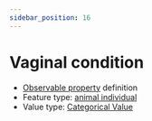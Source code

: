```yaml
---
sidebar_position: 16
---
```



# Vaginal condition

- [Observable property](/viewers/dawe-vocabs?uri=https://linked.data.gov.au/def/test/dawe-cv/56059af9-44ff-4722-9cfc-6af2c69a5ed5) definition
- Feature type: [animal individual](http://linked.data.gov.au/def/tern-cv/ecb855ed-50e1-4299-8491-861759ef40b7)
- Value type: [Categorical Value](https://w3id.org/tern/ontologies/tern/CategoricalValue)


<Example protocolModule="opportunistic-observations" observableProperty="https://linked.data.gov.au/def/test/dawe-cv/56059af9-44ff-4722-9cfc-6af2c69a5ed5" />
